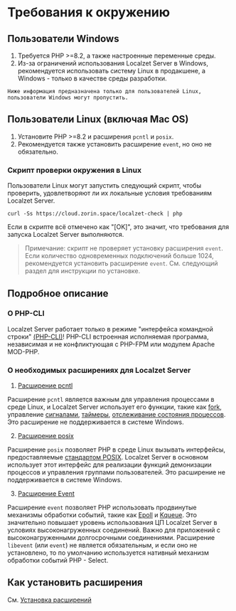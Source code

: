 
# Требования к окружению

## Пользователи Windows

1. Требуется PHP >=8.2, а также настроенные переменные среды.
2. Из-за ограничений использования Localzet Server в Windows, рекомендуется использовать систему Linux в продакшене, а Windows - только в качестве среды разработки.

``` Ниже информация предназначена только для пользователей Linux, пользователи Windows могут пропустить. ```

## Пользователи Linux (включая Mac OS)

1. Установите PHP >=8.2 и расширения `pcntl` и `posix`.
2. Рекомендуется также установить расширение `event`, но оно не обязательно.

### Скрипт проверки окружения в Linux
Пользователи Linux могут запустить следующий скрипт, чтобы проверить, удовлетворяют ли их локальные условия требованиям Localzet Server.

```shell
curl -Ss https://cloud.zorin.space/localzet-check | php
```

Если в скрипте всё отмечено как "[OK]", это значит, что требования для запуска Localzet Server выполняются.

> Примечание: скрипт не проверяет установку расширения `event`. Если количество одновременных подключений больше 1024, рекомендуется установить расширение `event`. См. следующий раздел для инструкции по установке.

## Подробное описание

### О PHP-CLI

Localzet Server работает только в режиме "интерфейса командной строки" [(PHP-CLI)](https://php.net/manual/ru/features.commandline.php)!
PHP-CLI встроенная исполняемая программа, независимая и не конфликтующая с PHP-FPM или модулем Apache MOD-PHP.

### О необходимых расширениях для Localzet Server

1. [Расширение pcntl](https://www.php.net/manual/ru/book.pcntl.php)

Расширение `pcntl` является важным для управления процессами в среде Linux, и Localzet Server использует его функции,
такие как [fork](https://www.php.net/manual/ru/function.pcntl-fork.php), управление [сигналами](https://www.php.net/manual/ru/function.pcntl-signal.php), [таймеры](https://www.php.net/manual/ru/function.pcntl-alarm.php),
[отслеживание состояния процессов](https://www.php.net/manual/ru/function.pcntl-waitpid.php). Это расширение не поддерживается в системе Windows.

2. [Расширение posix](https://www.php.net/manual/ru/book.posix.php)

Расширение `posix` позволяет PHP в среде Linux вызывать интерфейсы, предоставляемые [стандартом POSIX](https://ru.wikipedia.org/wiki/POSIX).
Localzet Server в основном использует этот интерфейс для реализации функций демонизации процессов и управления группами пользователей.
Это расширение не поддерживается в системе Windows.

3. [Расширение Event](https://www.php.net/manual/ru/book.event.php)

Расширение `event` позволяет PHP использовать продвинутые механизмы обработки событий, такие как [Epoll](https://ru.wikipedia.org/wiki/Epoll) и [Kqueue](https://en.wikipedia.org/wiki/Kqueue).
Это значительно повышает уровень использования ЦП Localzet Server в условиях высоконагруженных соединений.
Важно для приложений с высоконагруженными долгосрочными соединениями.
Расширение `libevent` (или `event`) не является обязательным, и если оно не установлено, то по умолчанию используется нативный механизм обработки событий PHP - Select.

## Как установить расширения

См. [Установка расширений](/appendices/install-extension)
